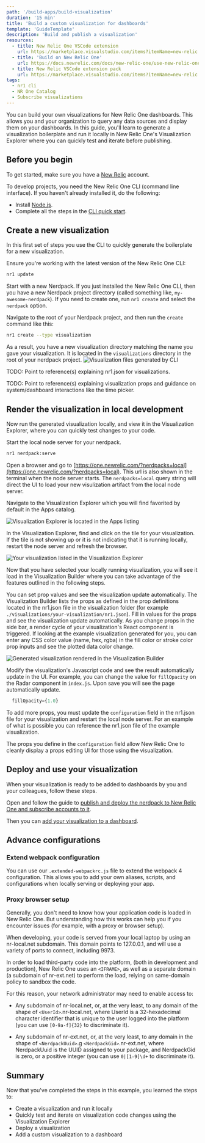 ```yaml
---
path: '/build-apps/build-visualization'
duration: '15 min'
title: 'Build a custom visualization for dashboards'
template: 'GuideTemplate'
description: 'Build and publish a visualization'
resources:
  - title: New Relic One VSCode extension
    url: https://marketplace.visualstudio.com/items?itemName=new-relic.nr1
  - title: 'Build on New Relic One'
    url: https://docs.newrelic.com/docs/new-relic-one/use-new-relic-one/build-new-relic-one/new-relic-one-build-your-own-custom-new-relic-one-application
  - title: New Relic VSCode extension pack
    url: https://marketplace.visualstudio.com/items?itemName=new-relic.new-relic-extension-pack
tags:
  - nr1 cli
  - NR One Catalog
  - Subscribe visualizations
---
```


<Intro>

You can build your own visualizations for New Relic One dashboards. This allows you and your organization to query any data sources and display them on your dashboards. In this guide, you'll learn to generate a visualization boilerplate and run it locally in New Relic One's Visualization Explorer where you can quickly test and iterate before publishing.

</Intro>

## Before you begin

To get started, make sure you have a [New Relic](https://newrelic.com/signup/) account.

To develop projects, you need the New Relic One CLI (command line interface). If you haven't already installed it, do the following:

- Install [Node.js](https://nodejs.org/en/download/).
- Complete all the steps in the [CLI quick start](https://one.newrelic.com/launcher/developer-center.launcher?pane=eyJuZXJkbGV0SWQiOiJkZXZlbG9wZXItY2VudGVyLmRldmVsb3Blci1jZW50ZXIifQ==).

## Create a new visualization

In this first set of steps you use the CLI to quickly generate the boilerplate for a new visualization.

<Steps>

  <Step>

Ensure you're working with the latest version of the New Relic One CLI:

```bash
nr1 update
```

  </Step>

  <Step>

Start with a new Nerdpack. If you just installed the New Relic One CLI, then you have a new Nerdpack project directory (called something like, `my-awesome-nerdpack`). If you need to create one, run `nr1 create` and select the `nerdpack` option.

  </Step>

  <Step>

 Navigate to the root of your Nerdpack project, and then run the `create` command like this:

```bash
nr1 create --type visualization
```

As a result, you have a new visualization directory matching the name you gave your visualization. It is located in the `visualizations` directory in the root of your nerdpack project. <img src="../../images/build-an-app/visualization-boilerplate-files.png" alt="Visualization files generated by CLI" />

TODO: Point to reference(s) explaining nr1.json for visualizations.

TODO: Point to reference(s) explaining visualization props and guidance on system/dashboard interactions like the time picker.

  </Step>

</Steps>

## Render the visualization in local development

Now run the generated visualization locally, and view it in the Visualization Explorer, where you can quickly test changes to your code.

<Steps>
  <Step>

Start the local node server for your nerdpack.

```bash
nr1 nerdpack:serve
```

  </Step>

  <Step>

Open a browser and go to [https://one.newrelic.com/?nerdpacks=local](https://one.newrelic.com/?nerdpacks=local). This url is also shown in the terminal when the node server starts. The `nerdpacks=local` query string will direct the UI to load your new visulization artifact from the local node server.

  </Step>

  <Step>

Navigate to the Visualization Explorer which you will find favorited by default in the Apps catalog.

<img
  src="../../images/build-an-app/visualization-explorer-navigation.png"
  alt="Visualization Explorer is located in the Apps listing"
/>

  </Step>

  <Step>

In the Visualization Explorer, find and click on the tile for your visualization. If the tile is not showing up or it is not indicating that it is running locally, restart the node server and refresh the browser.

<img
  src="../../images/build-an-app/visualization-explorer-local-entry.png"
  alt="Your visualization listed in the Visualization Explorer"
/>

Now that you have selected your locally running visualization, you will see it load in the Visualization Builder where you can take advantage of the features outlined in the following steps.

  </Step>

  <Step>

You can set prop values and see the visualization update automatically. The Visualization Builder lists the props as defined in the prop definitions located in the nr1.json file in the visualization folder (for example `./visualizations/your-visualization/nr1.json`). Fill in values for the props and see the visualization update automatically. As you change props in the side bar, a render cycle of your visualization's React component is triggered. If looking at the example visualization generated for you, you can enter any CSS color value (name, hex, rgba) in the fill color or stroke color prop inputs and see the plotted data color change.

<img
  src="../../images/build-an-app/visualization-builder-props.png"
  alt="Generated visualization rendered in the Visualization Builder"
/>

  </Step>

  <Step>

Modify the visualization's Javascript code and see the result automatically update in the UI. For example, you can change the value for `fillOpacity` on the Radar component in `index.js`. Upon save you will see the page automatically update.

```js fileName=visualizations/your-visuzalization/index.js
  fillOpacity={1.0}
```

  </Step>

  <Step>

To add more props, you must update the `configuration` field in the nr1.json file for your visualization and restart the local node server. For an example of what is possible you can reference the nr1.json file of the example visualization.

The props you define in the `configuration` field allow New Relic One to cleanly display a props editing UI for those using the visualization.

  </Step>

</Steps>

## Deploy and use your visualization

When your visualization is ready to be added to dashboards by you and your colleagues, follow these steps.

<Steps>
  
  <Step>
    
Open and follow the guide to [publish and deploy the nerdpack to New Relic One and subscribe accounts to it](/build-apps/publish-deploy).
  
  </Step>
  
  <Step>
    
Then you can [add your visualization to a dashboard](https://docs.newrelic.com/).

  </Step>

</Steps>

## Advance configurations

### Extend webpack configuration

You can use our `.extended-webpackrc.js` file to extend the webpack 4 configuration. This allows you to add your own aliases, scripts, and configurations when locally serving or deploying your app.

### Proxy browser setup

Generally, you don't need to know how your application code is loaded in New Relic One. But understanding how this works can help you if you encounter issues (for example, with a proxy or browser setup).

When developing, your code is served from your local laptop by using an nr-local.net subdomain. This domain points to 127.0.0.1, and will use a variety of ports to connect, including 9973.

In order to load third-party code into the platform, (both in development and production), New Relic One uses an `<IFRAME>`, as well as a separate domain (a subdomain of nr-ext.net) to perform the load, relying on same-domain policy to sandbox the code.

For this reason, your network administrator may need to enable access to:

- Any subdomain of nr-local.net, or, at the very least, to any domain of the shape of `<UserId>`.nr-local.net, where UserId is a 32-hexadecimal character identifier that is unique to the user logged into the platform (you can use `[0-9a-f]{32}` to discriminate it).

- Any subdomain of nr-ext.net, or, at the very least, to any domain in the shape of `<NerdpackUuid>`.g `<NerdpackGid>`.nr-ext.net, where NerdpackUuid is the UUID assigned to your package, and NerdpackGid is zero, or a positive integer (you can use `0|[1-9]\d+` to discriminate it).

## Summary

Now that you've completed the steps in this example, you learned the steps to:

- Create a visualization and run it locally
- Quickly test and iterate on visualization code changes using the Visualization Explorer
- Deploy a visualization
- Add a custom visualization to a dashboard
